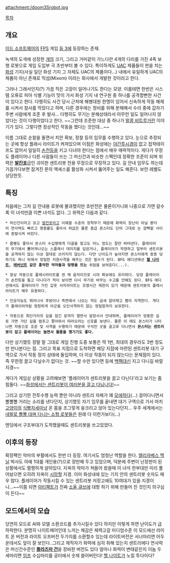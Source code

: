 attachment:/doom3Srobot.jpg

[[목차]]
== 개요 ==
[[이드 소프트웨어]]의 [[FPS]] 게임 [[둠 3]]에 등장하는 존재. 

녹색의 도색에 성장한 [[개]]의 크기, 그리고 거미같이 가느다란 4개의 다리를 가진 4족 보행 로봇으로 게임 도입부 극 초반부터 볼 수 있다. 특이하게도 [[UAC(둠)|UAC]] 제품들이 판을 치는 [[화성]] 기지(사실 일단 화성 기지 그 자체도 UAC의 제품이다...) 내에서 유일하게 UAC의 제품이 아닌 존재로 믹섬(Mixom) 이라는 회사에서 개발한 것이라고 한다.

그러나 그래서인지(?) 가끔 작은 고장이 일어나기도 한다는 모양. 이를테면 한번은 시스템 오류로 피아 식별 기능이 맛이 가서 화성 기지 내 연구원 중 하나를 공격할뻔한 사건이 있다고 한다. 다행히도 사건 당시 근처에 해병대원 한명이 있어서 신속하게 작동 해제를 시켜서 참사를 막았다고 하며, 다른 경우에는 정비를 위해 분해해서 수리 중에 갑자기 주변 사람에게 조준 후 발사... 다행히도 무기는 분해상태라서 아무런 일도 일어나지 않았다는 것이 다행이었다고 한다. ~~그런데 조준한 대상 중 하나가 [[말콤 비트루거]]란 이야기가 있다. 그렇다면 정상적인 작동을 했다는 것인데...~~

이름 그대로 순찰을 돌면서 치안 확보, 정찰 등의 임무를 수행하고 있다. 눈으로 추정되는 곳에 항상 플래시 라이트가 켜져있으며 이점은 화성에는 [[야간투시경]]이 없고 접착테이프도 없어서 일일히 [[손전등]]을 키고 다녀야 한다는 점에서 매우 매력적이다. 게다가 무장도 플레이어나 다른 사람들이 쓰는 그 머신건과 비슷한 스펙인데 정확한 조준이 되며 위력은 '''[[발칸포]]'''급인 괴이한 센트리봇 전용 무장으로 무장하고 있다. 길 안내 임무도 하는데 가끔가다보면 잠겨진 문의 엑세스를 활성화 시켜서 뚫어주는 일도 해준다. 보안 레벨도 상당한듯. 

== 특징 ==
처음에는 그저 길 안내용 로봇에 불과했지만 초반전은 물론이거니와 나중으로 가면 갈수록 이 녀석만큼 이쁜 녀석도 없다. 그 위력은 다음과 같다.

 * 머신건이라고 읽고 [[발칸포]]라고 이해할 수준의 장착무기 때문에 화력이 장난이 아닐 뿐더러 연사력도 빠르고 명중률도 좋아서 하급은 물론 중급 몬스터도 단어 그대로 눈 깜빡할 사이에 증발시켜 버린다. 

 * 몸빵도 좋아서 몬스터 수십명에게 다굴을 맞고도 어느 정도는 잘만 버텨낸다. 플레이어의 무기에서 뿜어져나오는 스플래시 데미지를 입었거나, 플레이어가 작정하고 일부러 센트리봇을 공격하지 않는 이상 절대로 쓰러지지 않는다. 다만 난이도가 높아지면 몬스터에게 종종 당하기도 하니 뒤에서 정밀한 지원사격을 해주는 것은 필수가 된다. BFG 에디션에선 '''[[헬 나이트]], [[레버넌트(둠)|레버넌트]] 같은 흉악한 악마들과 맞짱을 뜨는''' 위엄을 보여준다(...).

 * 항상 자동으로 플래시라이트를 켠 채 움직이므로 시야 확보에도 유리하다. 당장 플레이어가 손전등을 들고 다니다가 적이 보이면 다시 무기로 바꾸는 수고를 안해도 된다. BFG 에디션에서도 플레이어가 가진 갑옷 서치라이트는 조명시간 제한이 있기 때문에 센트리봇의 플래시라이트가 매우 유용하다.

 * 인공지능도 뛰어나서 후방이나 측면에서 나오는 적도 금세 알아채고 빨리 저격한다. 게다가 플레이어처럼 멍청하게 아군을 오인사격하지 않는 정밀함까지 보유한다.

 * 자동으로 최단거리의 길을 잠긴 문까지 열면서 앞장서서 안내하며, 플레이어가 엉뚱한 길로 가면 가던 길을 멈추고 쫒아와서 따라오라는 신호를 보낸다. 물론 이 때도 몬스터가 나타나면 자동으로 조준 및 사격을 수행하기 때문에 구석진 곳을 골고루 다니면서 '''몬스터는 센트리봇이 잡고 플레이어는 놀면서 물품을 챙기기도 좋다.''' 

다만 상기했듯 정말 말 그대로 게임 진행 도중 보통은 딱 1번, 최대의 경우라도 3번 정도만 만나본다는 점. 그리고 목표 지점으로 도착하면 해당 지점에 마련된 센트리봇 대기 구역으로 가서 작동 정지 상태에 돌입하며, 더 이상 작동이 되지 않는다는 문제점이 있다. 즉 무한정 끌고 다닐수가 없다는 것. ~~할 수만 있다면 등에 [[백팩]]대신 지고 다니길 바랄 지경~~

게다가 게임상 상황을 고려해보면 '플레이어가 센트리봇을 끌고 다닌다'라고 보기는 좀 힘들다. ~~[[러시아식 유머|화성에서는 센트리봇이 여러분을 끌고 다닙니다!]]~~ 

그리고 상기한 전투수행 능력 뿐만 아니라 센트리 자체가 꽤 [[모에]]하다(…) 걸어다니면서 뽈뽈뽈 거리는 소리를 낸다던지, 상기했듯 자기 임무를 끝내면 대기 구역으로 가서 마치 [[고양이]]의 [[식빵자세]]마냥 온 몸을 조그맣게 웅크리고 앉아 있는다던지... 우주 세계에서는 [[스파이더 마인|네발로 뽈뽈 대며 다니는 소형 로봇]]들은 원래 다 이런가보다(…) 

엔딩에서 구조부대가 도착했을때도 센트리봇을 쓰고있었다.

== 이후의 등장 ==
확장팩인 악마의 부활에서도 한번 더 등장. 여기서도 엄청난 역할을 한다. [[엘리자베스 맥닐]] 박사도 아예 1대를 개인용(?)으로 장만해 두고 있었으며, 덕분에 주변이 난장판이 된 상황에서도 멀쩡하게 살아있다. 지옥의 악마가 쳐들어 왔을때 이 녀석 한부대만 미리 풀어놨으면 오히려 지옥이 [[시망]]할 지경. 이미 화성내에 있는 기지 안의 센트리봇 숫자도 매우 많다. 플레이어가 작동시킬 수 있는 센트리봇 저장고에도 10여대가 있을 지경이니...~~이쯤 되면 [[아티팩트(둠)|아티팩트]]가 진짜 [[소울 큐브]]에 대항 하기 위해 만들어 진 것인지 의구심이 든다~~ 

== 모드에서의 모습 ==
당연히 모드로 AI와 모델 소환코드를 추가시킬수 있다 하지만 이렇게 하면 난이도가 급하락한다. 분명히 나이트메어인데 느끼는 체감은 체력고갈 미디엄수준 이 모드에선 라이트 온 버전과 라이트 오프버전 두가지를 소환할수 있는데 라이트버전은 서너마리면 어두운데서도 앞이 잘 보인다..그리고 제작자가 화력에 심히 취해 있는지 센트리에다 연사력은 머신건수준인 '''[[플라즈마 건]]'''을 장비한 버전도 있다 얼마나 화력이 변태같은지 이놈 두세마리면 [[임프]] 수십마리를 공터에서 숫제 쓸어버린다! [[헬 나이트]]가 노킬 투다이다?
